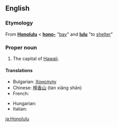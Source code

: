 ==English==

===Etymology===
From {{Haw.}} '''[[Honolulu]]''' < '''[[hono-#Hawaiian|hono-]]''' "[[bay]]" and '''[[lulu#Hawaiian|lulu]]''' "to [[shelter]]"

===Proper noun===
{{infl|en|proper noun}}

# The capital of [[Hawaii]].

====Translations====
{{trans-top|the capital of Hawaii}}
* Bulgarian: [[Хонолулу]]
* Chinese: [[檀香山]] (tán xiāng shān)
* French: {{t|fr|Honolulu}}
{{trans-mid}}
* Hungarian: {{t|hu|Honolulu}}
* Italian: {{t|it|Honolulu}} {{f}}
{{trans-bottom}}

[[ja:Honolulu]]